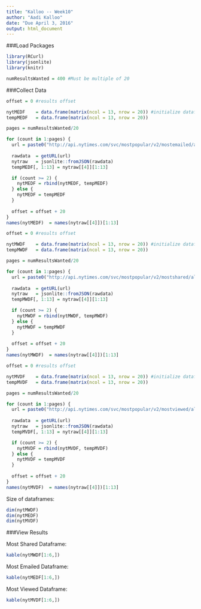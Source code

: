 ---
title: "Kalloo -- Week10"
author: "Aadi Kalloo"
date: "Due April 3, 2016"
output: html_document
---

###Load Packages
```{r}
library(RCurl)
library(jsonlite)
library(knitr)

numResultsWanted = 400 #Must be multiple of 20
```


###Collect Data
```{r}
offset = 0 #results offset

nytMEDF    = data.frame(matrix(ncol = 13, nrow = 20)) #initialize dataframes
tempMEDF   = data.frame(matrix(ncol = 13, nrow = 20))

pages = numResultsWanted/20

for (count in 1:pages) {
  url = paste0("http://api.nytimes.com/svc/mostpopular/v2/mostemailed/all-sections/30.json?offset=",offset,"&api-key=c51348d7befb68aa2e054a7ae0b64471%3A0%3A74845397")
  
  rawdata  = getURL(url)
  nytraw   = jsonlite::fromJSON(rawdata)
  tempMEDF[, 1:13] = nytraw[[4]][1:13]

  if (count >= 2) {
    nytMEDF = rbind(nytMEDF, tempMEDF)
  } else {
    nytMEDF = tempMEDF
  }
  
  offset = offset + 20
}
names(nytMEDF)  = names(nytraw[[4]])[1:13]

```


```{r}
offset = 0 #results offset

nytMWDF    = data.frame(matrix(ncol = 13, nrow = 20)) #initialize dataframes
tempMWDF   = data.frame(matrix(ncol = 13, nrow = 20))

pages = numResultsWanted/20

for (count in 1:pages) {
  url = paste0("http://api.nytimes.com/svc/mostpopular/v2/mostshared/all-sections/30.json?offset=",offset,"&api-key=c51348d7befb68aa2e054a7ae0b64471%3A0%3A74845397")
  
  rawdata  = getURL(url)
  nytraw   = jsonlite::fromJSON(rawdata)
  tempMWDF[, 1:13] = nytraw[[4]][1:13]

  if (count >= 2) {
    nytMWDF = rbind(nytMWDF, tempMWDF)
  } else {
    nytMWDF = tempMWDF
  }
  
  offset = offset + 20
}
names(nytMWDF)  = names(nytraw[[4]])[1:13]
```


```{r}
offset = 0 #results offset

nytMVDF    = data.frame(matrix(ncol = 13, nrow = 20)) #initialize dataframes
tempMVDF   = data.frame(matrix(ncol = 13, nrow = 20))

pages = numResultsWanted/20

for (count in 1:pages) {
  url = paste0("http://api.nytimes.com/svc/mostpopular/v2/mostviewed/all-sections/30.json?offset=",offset,"&api-key=c51348d7befb68aa2e054a7ae0b64471%3A0%3A74845397")
  
  rawdata  = getURL(url)
  nytraw   = jsonlite::fromJSON(rawdata)
  tempMVDF[, 1:13] = nytraw[[4]][1:13]

  if (count >= 2) {
    nytMVDF = rbind(nytMVDF, tempMVDF)
  } else {
    nytMVDF = tempMVDF
  }
  
  offset = offset + 20
}
names(nytMVDF)  = names(nytraw[[4]])[1:13]
```

Size of dataframes:
```{r}
dim(nytMWDF)
dim(nytMEDF)
dim(nytMVDF)
```


###View Results

Most Shared Dataframe:
```{r}
kable(nytMWDF[1:6,])
```

Most Emailed Dataframe:
```{r}
kable(nytMEDF[1:6,])
```

Most Viewed Dataframe:
```{r}
kable(nytMVDF[1:6,])
```

